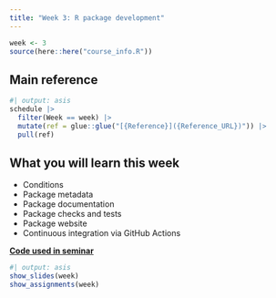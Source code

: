 ```yaml
---
title: "Week 3: R package development"
---
```


```r
week <- 3
source(here::here("course_info.R"))
```

## Main reference

```r
#| output: asis
schedule |>
  filter(Week == week) |>
  mutate(ref = glue::glue("[{Reference}]({Reference_URL})")) |>
  pull(ref)
```

## What you will learn this week

* Conditions
* Package metadata
* Package documentation
* Package checks and tests
* Package website
* Continuous integration via GitHub Actions


[**Code used in seminar**](https://raw.githubusercontent.com/numbats/arp/main/week3/doubler.R)

```r
#| output: asis
show_slides(week)
show_assignments(week)
```
